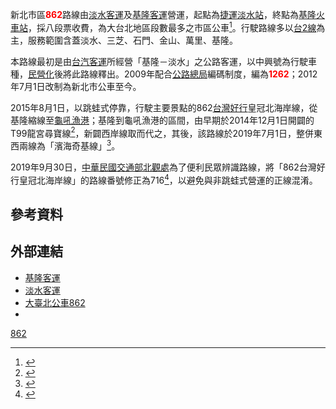 {{Infobox Bus Route
| number = 新北市區公車<span style="color:red;">862</span>路線
| image =[[File:Tamsui_Bus_KKA-0111_head_on_Zhong_1st_Road_20210411.jpg|350px]][[File:基隆客運217-U6_862.JPG|350px]][[File:Tamshui_Bus_327-U5_right_side_on_Ai_3rd_Road_20190613.jpg|350px]]
| bgcolor = white
| fontcolor = red
| system = 新北市區
| manager = [[新北市政府交通局|新北市政府交通局]]運輸管理科
| operator = <!-- 注释出：[[File:CSGroupBusLogo.svg|50px]] -->[[淡水客運|淡水客運]]<br /><!-- 注释出：[[File:Keelung_Bus_logo.JPG|50px]] -->[[基隆客運|基隆客運]]
| garage = 淡水站、八堵站
| garage1 =
| vehicle =
| start = 捷運淡水站
| via = [[File:TW_PHW2.svg|20px]]北部濱海公路
{{BS-map
|title=新北市區公車'''<span style="color:red;">862</span>'''路站牌
|legend=0
|lua=1
|map=
KBHFa~~'''[[File:The_seal_of_Department_of_Rapid_Transit_Systems,_Taipei_City_Government_20140108.svg|20px]]捷運淡水站
華南銀行! !BHF(L)g
永樂巷口! !BHF
北淡水! !BHF
水碓子! !BHF
米粉寮! !BHF
外寮! !BHF
淡水行政中心! !BHF
中山濱海路口! !BHF
公司田溪橋! !BHF
埤島里! !BHF
育英國小! !BHF
林子! !BHF
義山里! !BHF
下圭柔山! !BHF
英光工廠! !BHF
東元廠! !BHF
興化店! !uBHF
後洲子! !uBHF
聖約翰科技大學! !uBHF
夏威夷社區! !uBHF
灰瑤子! !uBHF~~
屯山國小! !BHF
參觀台! !BHF
大片頭! !BHF
牛車寮! !BHF
淺水灣! !BHF
大崛! !BHF
佛朗明哥! !BHF
後厝! !BHF
北勢溪口! !BHF
錫板! !BHF
南勢崗! !BHF
車路崎! !BHF
茂興! !BHF
四棧橋! !BHF
福成橋頭! !BHF
古庄! !BHF
三芝! !uBHF
三民街! !uBHF(R)f
薪水居易! !uBHF
大龍洞崎! !BHF
新庄子! !BHF
新庄子95巷! !BHF(R)f
鄉野俱樂部! !BHF
頂新莊! !BHF
北觀風景區管理處! !BHF
白沙灣! !BHF
德茂! !BHF
富基漁港! !BHF
富貴角燈塔! !BHF
銘德一村! !BHF
老梅! !BHF
崩山口! !BHF
石門! !uBHF
石門區公所! !uBHF
石門洞! !uBHF
聖安宮! !BHF
尖子鹿! !BHF
十八王公! !BHF
乾華! !BHF
草里! !uBHF
水流公! !uBHF
竹子湖路口! !uBHF
民興里! !uBHF
永興里! !uBHF
噴水米廠! !uBHF
忠義路口! !uBHF
跳石! !uBHF
香果園! !BHF
廖添丁廟! !BHF
中角! !BHF
中角國小! !BHF
清水! !BHF
清水路41巷口! !BHF
磺溪橋! !BHF
金山加油站! !BHF
金山中學! !BHF
金山區公所! !BHF
金山! !uBHF
金山郵局! !uBHF
自強路口! !BHF
加投里! !BHF
天護宮! !BHF
大鵬里! !BHF
大鵬國小! !BHF
頂寮! !BHF
台電北展館! !BHF
國聖里! !BHF
國聖埔! !BHF
STR~~野柳隧道
港西! !uBHF
野柳! !uBHF
新北市立仁愛之家! !BHF
新墾丁路口! !BHF
芥菜種會萬里營地! !BHF
玉田路! !BHF
翡翠灣! !BHF
美崙! !BHF
萬里海水浴場! !BHF
萬里區公所! !BHF
萬里橋頭! !BHF
景美里! !BHF
中幅! !BHF
磚廠! !BHF
新北市界! !BHF
基隆市界! !uBHF
界寮! !uBHF(L)g
內寮! !uBHF
武聖街口! !uBHF
藍天麗地社區! !BHF
石山! !BHF
大武崙工業區! !BHF
三層站! !BHF
大武崙! !BHF
金山鐵店! !BHF
情人湖路口! !BHF
武嶺路口! !BHF
東方巴黎社區! !BHF(L)g
忠聯倉儲! !BHF
興寮里! !BHF
石皮瀨! !BHF
鶯歌里（安一路口）! !BHF
安一路387號! !BHF
仁愛之家! !BHF
安樂高中! !BHF
干城新村! !BHF
慈雲寺! !BHF
安樂市場! !BHF
hKRZWae~~31號橋
BS2+l\BS2+r
STR\BHF(L)g~~[[File:TRA_Logo.svg|20px]]基隆火車站(仁祥診所)
仁五路(東和大樓)! !BHF(R)f\STR
STR\BHF(L)g~~[[File:TRA_Logo.svg|20px]]基隆火車站(海洋廣場)
STRl\STRr
}}
| via1 = 
| end = 基隆火車站
| length =
| level = 淡水：05:50～20:30<br />基隆：06:00～20:00
| level1 =
| frequency =尖峰：20～30分<br />離峰：40～50分
| frequency1 =
| time =
| fare = 八段票
| section_fare_1 =興化店～灰瑤子、三芝~薪水居易、石門~石門洞、草里～跳石、金山~金山郵局、港西~野柳、基隆市界~武聖街口
| section_fare_buffer_1 =
| section_fare_2 =
| section_fare_buffer_2 =
| other_route =
| compete =
}}

新北市區'''<span style="color:red;">862</span>'''路線由[[淡水客運|淡水客運]]及[[基隆客運|基隆客運]]營運，起點為[[捷運淡水站|捷運淡水站]]，終點為[[基隆火車站|基隆火車站]]，採八段票收費，為大台北地區段數最多之市區公車<ref>{{cite news|url=https://www.chinatimes.com/realtimenews/20190614000568-260114|title=慶新北破400萬人 台灣好行6月半價|publisher=中國時報|date=2019年6月14日|accessdate=2019年11月1日|6=|author=葉德正|archive-url=https://web.archive.org/web/20191031191119/https://www.chinatimes.com/realtimenews/20190614000568-260114|archive-date=2019年10月31日|dead-url=yes}}</ref>。行駛路線多以[[台2線|台2線]]為主，服務範圍含蓋淡水、三芝、石門、金山、萬里、基隆。

本路線最初是由[[台汽客運|台汽客運]]所經營「基隆－淡水」之公路客運，以中興號為行駛車種，[[民營化|民營化]]後將此路線釋出。2009年配合[[交通部公路總局|公路總局]]編碼制度，編為'''<span style="color:red;">1262</span>'''；2012年7月1日改制為新北市公車至今。

2015年8月1日，以跳蛙式停靠，行駛主要景點的862[[台灣好行|台灣好行]]皇冠北海岸線，從基隆縮線至[[龜吼漁港|龜吼漁港]]；基隆到龜吼漁港的區間，由早期於2014年12月1日開闢的T99龍宮尋寶線<ref>{{cite news|url=https://www.epochtimes.com.tw/n110057/|title=台灣好行龍宮尋寶線 12/1登場|author=陳秀媛|publisher=台灣大紀元時報|accessdate=2019年11月1日|archive-date=2019年10月31日|archive-url=https://web.archive.org/web/20191031191121/https://www.epochtimes.com.tw/n110057/|dead-url=no}}</ref>，新闢西岸線取而代之，其後，該路線於2019年7月1日，整併東西兩線為「濱海奇基線」<ref>{{cite news|url=https://www.badouzi.com.tw/news-detail-2385719.html|title=T99龍宮尋寶線調路線 更名濱海奇基線|publisher=台灣新生報|date=2019年7月25日|accessdate=2019年11月1日|author=王世明|archive-date=2019年10月31日|archive-url=https://web.archive.org/web/20191031191120/https://www.badouzi.com.tw/news-detail-2385719.html|dead-url=no}}</ref>。

2019年9月30日，[[中華民國交通部|中華民國交通部]][[北海岸及觀音山國家風景區|北觀處]]為了便利民眾辨識路線，將「862台灣好行皇冠北海岸線」的路線番號修正為716<ref>{{cite news|url=https://udn.com/news/story/7323/4066888|title=皇冠北海岸線公車862改716 泡湯吃海鮮搭乘首選|publisher=中國時報|date=2019年9月25日|accessdate=2019年11月1日|author=游明煌|archive-date=2019年11月1日|archive-url=https://web.archive.org/web/20191101075950/https://udn.com/news/story/7323/4066888|dead-url=no}}</ref>，以避免與非跳蛙式營運的正線混淆。

==參考資料==
<references />

==外部連結==
*[http://www.kl-bus.com.tw/ 基隆客運] {{Wayback|url=http://www.kl-bus.com.tw/ |date=20120917033501 }} 
*[http://www.csgroup-bus.com.tw/ 淡水客運] {{Wayback|url=http://www.csgroup-bus.com.tw/ |date=20160829021456 }} 
*[https://ebus.gov.taipei/EBus/VsSimpleMap?gb=0&routeid=0400086200 大臺北公車862]
*{{facebook|TransTaipei|暢行台北公車客運資訊站}}

{{新北市區公車路線}}
{{台北聯營公車路線}}
{{台北聯營公車}}

[[Category:新北市區公車路線|862]]